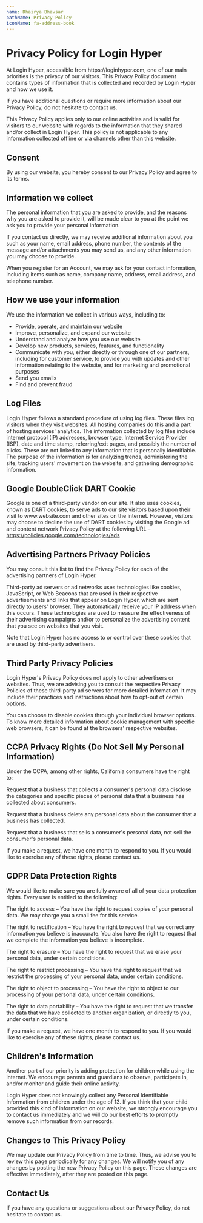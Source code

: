 ```yaml
---
name: Dhairya Bhavsar
pathName: Privacy Policy
iconName: fa-address-book
---
```


<h1>Privacy Policy for Login Hyper</h1>

<p>
    At Login Hyper, accessible from https://loginhyper.com, one of our main priorities is the privacy of our visitors.
    This Privacy Policy document contains types of information that is collected and recorded by Login Hyper and how we use it.
</p>

<p>
    If you have additional questions or require more information about our Privacy Policy, do not hesitate to contact us.
</p>

<p>
    This Privacy Policy applies only to our online activities and is valid for visitors to our website with regards to the information that they shared and/or collect in Login Hyper.
    This policy is not applicable to any information collected offline or via channels other than this website.
</p>

<h2>
    Consent
</h2>

<p>
    By using our website, you hereby consent to our Privacy Policy and agree to its terms.
</p>

<h2>
    Information we collect
</h2>

<p>
    The personal information that you are asked to provide, and the reasons why you are asked to provide it,
    will be made clear to you at the point we ask you to provide your personal information.
</p>
<p>
    If you contact us directly, we may receive additional information about you such as your name, email address, phone number,
    the contents of the message and/or attachments you may send us, and any other information you may choose to provide.
</p>
<p>
    When you register for an Account, we may ask for your contact information, including items such as name,
    company name, address, email address, and telephone number.
</p>

<h2>
    How we use your information
</h2>

<p>
    We use the information we collect in various ways, including to:
</p>

<ul>
    <li>Provide, operate, and maintain our website</li>
    <li>Improve, personalize, and expand our website</li>
    <li>Understand and analyze how you use our website</li>
    <li>Develop new products, services, features, and functionality</li>
    <li>Communicate with you, either directly or through one of our partners, including for customer service, to provide you with updates and other information relating to the website, and for marketing and promotional purposes</li>
    <li>Send you emails</li>
    <li>Find and prevent fraud</li>
</ul>

<h2>Log Files</h2>

<p>
    Login Hyper follows a standard procedure of using log files.
    These files log visitors when they visit websites.
    All hosting companies do this and a part of hosting services' analytics.
    The information collected by log files include internet protocol (IP) addresses, browser type, Internet Service Provider (ISP),
    date and time stamp, referring/exit pages, and possibly the number of clicks.
    These are not linked to any information that is personally identifiable.
    The purpose of the information is for analyzing trends, administering the site, tracking users' movement on the website, and gathering demographic information.
</p>


<h2>Google DoubleClick DART Cookie</h2>

<p>
    Google is one of a third-party vendor on our site. It also uses cookies, known as DART cookies, to serve ads to our site visitors
    based upon their visit to www.website.com and other sites on the internet. However, visitors may choose to decline the use of DART cookies
    by visiting the Google ad and content network Privacy Policy at the following URL –
    <a href="https://policies.google.com/technologies/ads">https://policies.google.com/technologies/ads</a>
</p>


<h2>Advertising Partners Privacy Policies</h2>

<p>You may consult this list to find the Privacy Policy for each of the advertising partners of Login Hyper.</p>

<p>
    Third-party ad servers or ad networks uses technologies like cookies, JavaScript, or Web Beacons that are used in their respective advertisements and links that appear on Login Hyper,
    which are sent directly to users' browser. They automatically receive your IP address when this occurs.
    These technologies are used to measure the effectiveness of their advertising campaigns and/or to personalize the advertising content that you see on websites that you visit.
</p>

<p>Note that Login Hyper has no access to or control over these cookies that are used by third-party advertisers.</p>

<h2>Third Party Privacy Policies</h2>

<p>
    Login Hyper's Privacy Policy does not apply to other advertisers or websites.
    Thus, we are advising you to consult the respective Privacy Policies of these third-party ad servers for more detailed information.
    It may include their practices and instructions about how to opt-out of certain options.
</p>

<p>
    You can choose to disable cookies through your individual browser options.
    To know more detailed information about cookie management with specific web browsers, it can be found at the browsers' respective websites.
</p>

<h2>CCPA Privacy Rights (Do Not Sell My Personal Information)</h2>

<p>Under the CCPA, among other rights, California consumers have the right to:</p>
<p>Request that a business that collects a consumer's personal data disclose the categories and specific pieces of personal data that a business has collected about consumers.</p>
<p>Request that a business delete any personal data about the consumer that a business has collected.</p>
<p>Request that a business that sells a consumer's personal data, not sell the consumer's personal data.</p>
<p>If you make a request, we have one month to respond to you. If you would like to exercise any of these rights, please contact us.</p>

<h2>GDPR Data Protection Rights</h2>

<p>We would like to make sure you are fully aware of all of your data protection rights. Every user is entitled to the following:</p>
<p>The right to access – You have the right to request copies of your personal data. We may charge you a small fee for this service.</p>
<p>The right to rectification – You have the right to request that we correct any information you believe is inaccurate. You also have the right to request that we complete the information you believe is incomplete.</p>
<p>The right to erasure – You have the right to request that we erase your personal data, under certain conditions.</p>
<p>The right to restrict processing – You have the right to request that we restrict the processing of your personal data, under certain conditions.</p>
<p>The right to object to processing – You have the right to object to our processing of your personal data, under certain conditions.</p>
<p>The right to data portability – You have the right to request that we transfer the data that we have collected to another organization, or directly to you, under certain conditions.</p>
<p>If you make a request, we have one month to respond to you. If you would like to exercise any of these rights, please contact us.</p>

<h2>Children's Information</h2>

<p>Another part of our priority is adding protection for children while using the internet. We encourage parents and guardians to observe, participate in, and/or monitor and guide their online activity.</p>

<p>Login Hyper does not knowingly collect any Personal Identifiable Information from children under the age of 13. If you think that your child provided this kind of information on our website, we strongly encourage you to contact us immediately and we will do our best efforts to promptly remove such information from our records.</p>

<h2>Changes to This Privacy Policy</h2>

<p>We may update our Privacy Policy from time to time. Thus, we advise you to review this page periodically for any changes. We will notify you of any changes by posting the new Privacy Policy on this page. These changes are effective immediately, after they are posted on this page.</p>

<h2>Contact Us</h2>

<p>If you have any questions or suggestions about our Privacy Policy, do not hesitate to contact us.</p>
